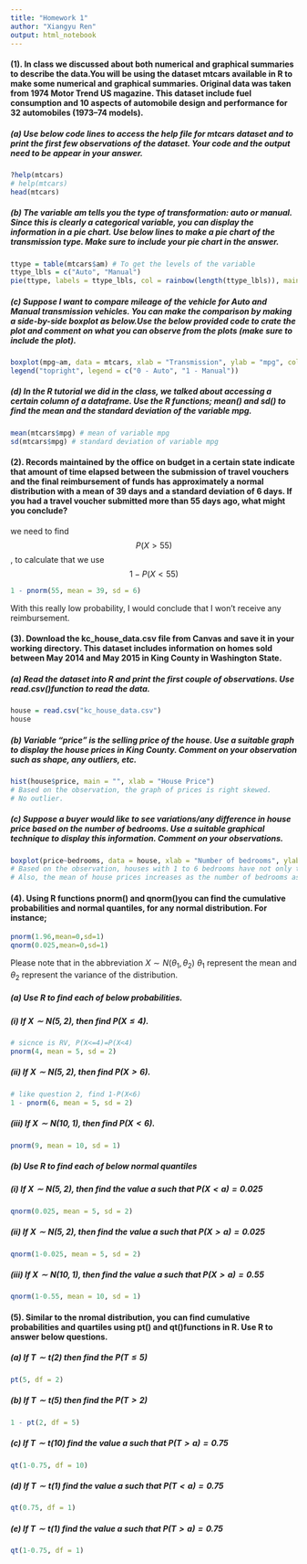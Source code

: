 ```yaml
---
title: "Homework 1"
author: "Xiangyu Ren"
output: html_notebook
---
```

#### (1). In class we discussed about both numerical and graphical summaries to describe the data.You will be using the dataset mtcars available in R to make some numerical and graphical summaries. Original data was taken from 1974 Motor Trend US magazine. This dataset include fuel consumption and 10 aspects of automobile design and performance for 32 automobiles (1973–74 models).

##### (a) Use below code lines to access the help file for mtcars dataset and to print the first few observations of the dataset. Your code and the output need to be appear in your answer.
```r
?help(mtcars)
# help(mtcars)
head(mtcars)
```

##### (b) The variable am tells you the type of transformation: auto or manual. Since this is clearly a categorical variable, you can display the information in a pie chart. Use below lines to make a pie chart of the transmission type. Make sure to include your pie chart in the answer.
```r
ttype = table(mtcars$am) # To get the levels of the variable
ttype_lbls = c("Auto", "Manual")
pie(ttype, labels = ttype_lbls, col = rainbow(length(ttype_lbls)), main = "Pie Chart of the Transmission Type")
```

##### (c) Suppose I want to compare mileage of the vehicle for Auto and Manual transmission vehicles. You can make the comparison by making a side-by-side boxplot as below.Use the below provided code to crate the plot and comment on what you can observe from the plots (make sure to include the plot).
```r
boxplot(mpg~am, data = mtcars, xlab = "Transmission", ylab = "mpg", col = c("deepskyblue4", "deepskyblue"))
legend("topright", legend = c("0 - Auto", "1 - Manual"))
```

##### (d) In the R tutorial we did in the class, we talked about accessing a certain column of a dataframe. Use the R functions; mean() and sd() to find the mean and the standard deviation of the variable mpg.
```r
mean(mtcars$mpg) # mean of variable mpg
sd(mtcars$mpg) # standard deviation of variable mpg
```

#### (2). Records maintained by the office on budget in a certain state indicate that amount of time elapsed between the submission of travel vouchers and the final reimbursement of funds has approximately a normal distribution with a mean of 39 days and a standard deviation of 6 days. If you had a travel voucher submitted more than 55 days ago, what might you conclude?

we need to find $$P(X>55)$$, to calculate that we use $$1-P(X<55)$$
```r
1 - pnorm(55, mean = 39, sd = 6)
```
With this really low probability, I would conclude that I won't receive any reimbursement.

#### (3). Download the kc_house_data.csv file from Canvas and save it in your working directory. This dataset includes information on homes sold between May 2014 and May 2015 in King County in Washington State.

##### (a) Read the dataset into R and print the first couple of observations. Use read.csv()function to read the data.
```r
house = read.csv("kc_house_data.csv")
house
```

##### (b) Variable “price” is the selling price of the house. Use a suitable graph to display the house prices in King County. Comment on your observation such as shape, any outliers, etc.
```r
hist(house$price, main = "", xlab = "House Price")
# Based on the observation, the graph of prices is right skewed.
# No outlier.
```

##### (c) Suppose a buyer would like to see variations/any difference in house price based on the number of bedrooms. Use a suitable graphical technique to display this information. Comment on your observations.
```r

boxplot(price~bedrooms, data = house, xlab = "Number of bedrooms", ylab = "House price")
# Based on the observation, houses with 1 to 6 bedrooms have not only the number of bedrooms as main factor with affect the price of the house, since there are plenty of outliers. 
# Also, the mean of house prices increases as the number of bedrooms ascending. 
```

#### (4). Using R functions pnorm() and qnorm()you can find the cumulative probabilities and normal quantiles, for any normal distribution. For instance;
```r
pnorm(1.96,mean=0,sd=1)
qnorm(0.025,mean=0,sd=1)
```

Please note that in the abbreviation $X\sim N(\theta_1,\theta_2)$ $\theta_1$ represent the mean and $\theta_2$ represent the variance of the distribution.

##### (a) Use R to find each of below probabilities.

##### (i) If $X\sim N(5,2)$, then find $P(X\le4)$.
```r
# sicnce is RV, P(X<=4)=P(X<4)
pnorm(4, mean = 5, sd = 2)
```

##### (ii) If $X\sim N(5,2)$, then find $P(X>6)$.
```r
# like question 2, find 1-P(X<6)
1 - pnorm(6, mean = 5, sd = 2)
```

##### (iii) If $X\sim N(10, 1)$, then find $P(X<6)$.
```r
pnorm(9, mean = 10, sd = 1)
```

##### (b) Use R to find each of below normal quantiles

##### (i) If $X\sim N(5,2)$, then find the value $a$ such that $P(X < a) = 0.025$
```r
qnorm(0.025, mean = 5, sd = 2)
```

##### (ii) If $X\sim N(5,2)$, then find the value $a$ such that $P(X > a) = 0.025$
```r
qnorm(1-0.025, mean = 5, sd = 2)
```

##### (iii) If $X\sim N(10,1)$, then find the value $a$ such that $P(X > a) = 0.55$
```r
qnorm(1-0.55, mean = 10, sd = 1)
```

#### (5). Similar to the nromal distribution, you can find cumulative probabilities and quartiles using pt() and qt()functions in R. Use R to answer below questions.

##### (a) If $T\sim t(2)$ then find the $P(T\le5)$
```r
pt(5, df = 2)
```

##### (b) If $T\sim t(5)$ then find the $P(T>2)$
```r
1 - pt(2, df = 5)
```

##### (c) If $T\sim t(10)$ find the value $a$ such that $P(T>a)=0.75$
```r
qt(1-0.75, df = 10)
```

##### (d) If $T\sim t(1)$ find the value $a$ such that $P(T<a)=0.75$
```r
qt(0.75, df = 1)
```

##### (e) If $T\sim t(1)$ find the value $a$ such that $P(T>a)=0.75$
```r
qt(1-0.75, df = 1)
```
